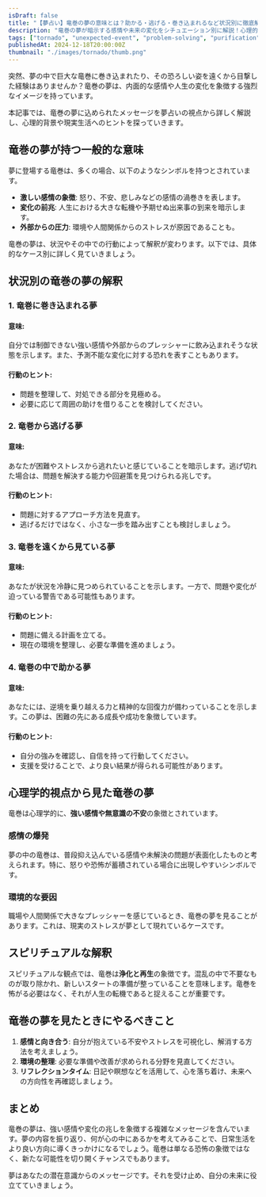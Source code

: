 ```yaml
---
isDraft: false
title: "【夢占い】竜巻の夢の意味とは？助かる・逃げる・巻き込まれるなど状況別に徹底解説"
description: "竜巻の夢が暗示する感情や未来の変化をシチュエーション別に解説！心理的背景や現実生活へのヒントも満載です。"
tags: ["tornado", "unexpected-event", "problem-solving", "purification", "emotion", "change", "stress", "fear"]
publishedAt: 2024-12-18T20:00:00Z
thumbnail: "./images/tornado/thumb.png"
---
```


突然、夢の中で巨大な竜巻に巻き込まれたり、その恐ろしい姿を遠くから目撃した経験はありませんか？竜巻の夢は、内面的な感情や人生の変化を象徴する強烈なイメージを持っています。

本記事では、竜巻の夢に込められたメッセージを夢占いの視点から詳しく解説し、心理的背景や現実生活へのヒントを探っていきます。

<TableOfContents />

<AdUnit />

## 竜巻の夢が持つ一般的な意味

夢に登場する竜巻は、多くの場合、以下のようなシンボルを持つとされています。

- <strong>激しい感情の象徴</strong>: 怒り、不安、悲しみなどの感情の渦巻きを表します。
- <strong>変化の前兆</strong>: 人生における大きな転機や予期せぬ出来事の到来を暗示します。
- <strong>外部からの圧力</strong>: 環境や人間関係からのストレスが原因であることも。

竜巻の夢は、状況やその中での行動によって解釈が変わります。以下では、具体的なケース別に詳しく見ていきましょう。

<AdUnit />

## 状況別の竜巻の夢の解釈

### 1. 竜巻に巻き込まれる夢

#### 意味:

自分では制御できない強い感情や外部からのプレッシャーに飲み込まれそうな状態を示します。また、予測不能な変化に対する恐れを表すこともあります。

#### 行動のヒント:

- 問題を整理して、対処できる部分を見極める。
- 必要に応じて周囲の助けを借りることを検討してください。

### 2. 竜巻から逃げる夢

#### 意味:

あなたが困難やストレスから逃れたいと感じていることを暗示します。逃げ切れた場合は、問題を解決する能力や回避策を見つけられる兆しです。

#### 行動のヒント:

- 問題に対するアプローチ方法を見直す。
- 逃げるだけではなく、小さな一歩を踏み出すことも検討しましょう。

### 3. 竜巻を遠くから見ている夢

#### 意味:

あなたが状況を冷静に見つめられていることを示します。一方で、問題や変化が迫っている警告である可能性もあります。

#### 行動のヒント:

- 問題に備える計画を立てる。
- 現在の環境を整理し、必要な準備を進めましょう。

### 4. 竜巻の中で助かる夢

#### 意味:

あなたには、逆境を乗り越える力と精神的な回復力が備わっていることを示します。この夢は、困難の先にある成長や成功を象徴しています。

#### 行動のヒント:

- 自分の強みを確認し、自信を持って行動してください。
- 支援を受けることで、より良い結果が得られる可能性があります。

<AdUnit />

## 心理学的視点から見た竜巻の夢

竜巻は心理学的に、<strong>強い感情や無意識の不安</strong>の象徴とされています。

### 感情の爆発

夢の中の竜巻は、普段抑え込んでいる感情や未解決の問題が表面化したものと考えられます。特に、怒りや恐怖が蓄積されている場合に出現しやすいシンボルです。

### 環境的な要因

職場や人間関係で大きなプレッシャーを感じているとき、竜巻の夢を見ることがあります。これは、現実のストレスが夢として現れているケースです。

<AdUnit />

## スピリチュアルな解釈

スピリチュアルな観点では、竜巻は<strong>浄化と再生</strong>の象徴です。混乱の中で不要なものが取り除かれ、新しいスタートの準備が整っていることを意味します。竜巻を怖がる必要はなく、それが人生の転機であると捉えることが重要です。

<AdUnit />

## 竜巻の夢を見たときにやるべきこと

1. <strong>感情と向き合う</strong>: 自分が抱えている不安やストレスを可視化し、解消する方法を考えましょう。
2. <strong>環境の整理</strong>: 必要な準備や改善が求められる分野を見直してください。
3. <strong>リフレクションタイム</strong>: 日記や瞑想などを活用して、心を落ち着け、未来への方向性を再確認しましょう。

<AdUnit />

## まとめ

竜巻の夢は、強い感情や変化の兆しを象徴する複雑なメッセージを含んでいます。夢の内容を振り返り、何が心の中にあるかを考えてみることで、日常生活をより良い方向に導くきっかけになるでしょう。竜巻は単なる恐怖の象徴ではなく、新たな可能性を切り開くチャンスでもあります。

夢はあなたの潜在意識からのメッセージです。それを受け止め、自分の未来に役立てていきましょう。
